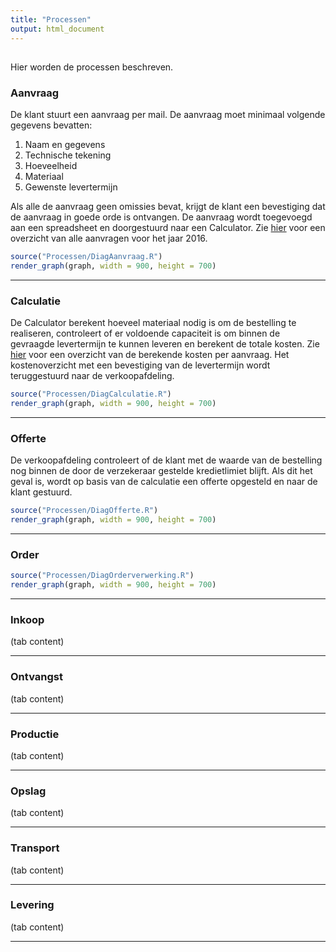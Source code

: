 ```yaml
---
title: "Processen"
output: html_document
---
```


## {.tabset}

Hier worden de processen beschreven.

### Aanvraag
De klant stuurt een aanvraag per mail. De aanvraag moet minimaal volgende gegevens bevatten:

1. Naam en gegevens
2. Technische tekening
3. Hoeveelheid
4. Materiaal
5. Gewenste levertermijn

Als alle de aanvraag geen omissies bevat, krijgt de klant een bevestiging dat de aanvraag in goede orde is ontvangen. De aanvraag wordt toegevoegd aan een spreadsheet en doorgestuurd naar een Calculator. Zie [hier](https://raw.githubusercontent.com/witusj/SteelBlazers/master/aanvragen.csv) voor een overzicht van alle aanvragen voor het jaar 2016. 

```r
source("Processen/DiagAanvraag.R")
render_graph(graph, width = 900, height = 700)
```

<hr>

### Calculatie
De Calculator berekent hoeveel materiaal nodig is om de bestelling te realiseren, controleert of er voldoende capaciteit is om binnen de gevraagde levertermijn te kunnen leveren en berekent de totale kosten.
Zie [hier](https://raw.githubusercontent.com/witusj/SteelBlazers/master/kosten.csv) voor een overzicht van de berekende kosten per aanvraag. Het kostenoverzicht met een bevestiging van de levertermijn wordt teruggestuurd naar de verkoopafdeling.
```r
source("Processen/DiagCalculatie.R")
render_graph(graph, width = 900, height = 700)
```

<hr>

### Offerte
De verkoopafdeling controleert of de klant met de waarde van de bestelling nog binnen de door de verzekeraar gestelde kredietlimiet blijft. Als dit het geval is, wordt op basis van de calculatie een offerte opgesteld en naar de klant gestuurd.

```r
source("Processen/DiagOfferte.R")
render_graph(graph, width = 900, height = 700)
```

<hr>

### Order

```r
source("Processen/DiagOrderverwerking.R")
render_graph(graph, width = 900, height = 700)
```
<hr>

### Inkoop

(tab content)
<hr>

### Ontvangst

(tab content)
<hr>

### Productie

(tab content)
<hr>

### Opslag

(tab content)
<hr>

### Transport

(tab content)
<hr>

### Levering

(tab content)
<hr>
